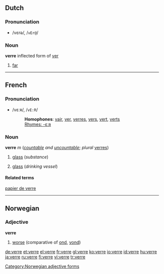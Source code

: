 ==Dutch==

===Pronunciation===
*/vεrə/, /<tt>vEr@</tt>/

===Noun===
'''verre''' inflected form of [[ver]]

# [[far]]

----

==French==

===Pronunciation===
*/vεːʀ/, /<tt>vE:R</tt>/
*:'''Homophones''': [[vair]], [[ver]], [[verres]], [[vers]], [[vert]], [[verts]]
*:[[rhymes:French:-εːʀ|Rhymes: -εːʀ]]

===Noun===
'''verre''' ''m'' (''[[countable]] and [[uncountable]]''; ''plural'' [[verres]])

# {{context|usually|uncountable|lang=fr}} [[glass]] (''substance'')
# {{countable|lang=fr}} [[glass]] (''drinking vessel'')

====Related terms====
[[papier de verre]]

----

==Norwegian==

===Adjective===
'''verre'''

# [[worse]] (comparative of [[ond]], [[vond]])

[[Category:Norwegian adjective forms]]

[[de:verre]]
[[et:verre]]
[[el:verre]]
[[fr:verre]]
[[gl:verre]]
[[ko:verre]]
[[io:verre]]
[[id:verre]]
[[hu:verre]]
[[ja:verre]]
[[ru:verre]]
[[fi:verre]]
[[vi:verre]]
[[tr:verre]]